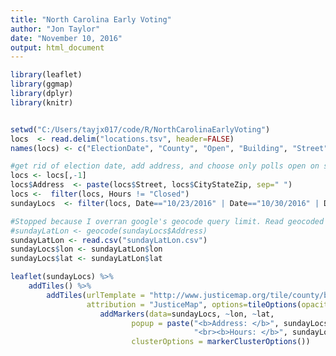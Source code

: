```yaml
---
title: "North Carolina Early Voting"
author: "Jon Taylor"
date: "November 10, 2016"
output: html_document
---
```


```R
library(leaflet)
library(ggmap)
library(dplyr)
library(knitr)


setwd("C:/Users/tayjx017/code/R/NorthCarolinaEarlyVoting")
locs  <- read.delim("locations.tsv", header=FALSE)
names(locs) <- c("ElectionDate", "County", "Open", "Building", "Street", "CityStateZip", "Date", "Hours")

#get rid of election date, add address, and choose only polls open on sundays
locs <- locs[,-1]
locs$Address  <- paste(locs$Street, locs$CityStateZip, sep=" ")
locs <-  filter(locs, Hours != "Closed")
sundayLocs  <- filter(locs, Date=="10/23/2016" | Date=="10/30/2016" | Date== "11/06/2016")

#Stopped because I overran google's geocode query limit. Read geocoded lats from file instead.
#sundayLatLon <- geocode(sundayLocs$Address)
sundayLatLon <- read.csv("sundayLatLon.csv")
sundayLocs$lon <- sundayLatLon$lon  
sundayLocs$lat <- sundayLatLon$lat

leaflet(sundayLocs) %>%
    addTiles() %>%
        addTiles(urlTemplate = "http://www.justicemap.org/tile/county/black/{z}/{x}/{y}.png",
                 attribution = "JusticeMap", options=tileOptions(opacity=0.5, minZoom=0, maxZoom=18)) %>%
                    addMarkers(data=sundayLocs, ~lon, ~lat, 
                           popup = paste("<b>Address: </b>", sundayLocs$Address,
                                         "<br><b>Hours: </b>", sundayLocs$Hours),
                           clusterOptions = markerClusterOptions())
  
```